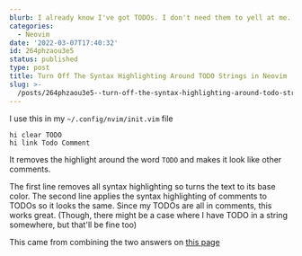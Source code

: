 ```yaml
---
blurb: I already know I've got TODOs. I don't need them to yell at me.
categories:
  - Neovim
date: '2022-03-07T17:40:32'
id: 264phzaou3e5
status: published
type: post
title: Turn Off The Syntax Highlighting Around TODO Strings in Neovim
slug: >-
  /posts/264phzaou3e5--turn-off-the-syntax-highlighting-around-todo-strings-in-neovim
---
```



I use this in my `~/.config/nvim/init.vim` file

```
hi clear TODO
hi link Todo Comment
```

It removes the highlight around the word `TODO` and makes it look like other comments. 

The first line removes all syntax highlighting so turns the text to its base color. The second line applies the syntax highlighting of comments to TODOs so it looks the same. Since my TODOs are all in comments, this works great. (Though, there might be a case where I have TODO in a string somewhere, but that'll be fine too)

This came from combining the two answers on [this page](https://vi.stackexchange.com/q/14996/15011)


